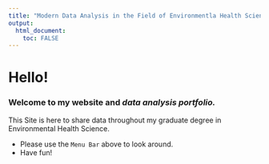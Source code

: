 ```yaml
---
title: "Modern Data Analysis in the Field of Environmentla Health Science"
output: 
  html_document:
    toc: FALSE
---
```




# Hello!



### Welcome to **my website** and _data analysis portfolio._


This Site is here to share data throughout my graduate degree in Environmental Health Science.


* Please use the `Menu Bar` above to look around.
* Have fun!
